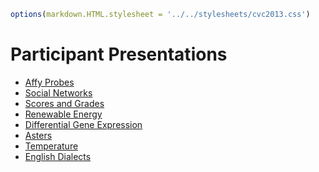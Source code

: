 ```r
options(markdown.HTML.stylesheet = '../../stylesheets/cvc2013.css')
```
<script src="https://ajax.googleapis.com/ajax/libs/jquery/1.7.1/jquery.min.js"></script>
<script src="../javascripts/main.js"></script>

Participant Presentations
=========================

* [Affy Probes](AffyProbes_HTML.html)
* [Social Networks](SocialNetworkAnalysis.html)
* [Scores and Grades](Miller.html)
* [Renewable Energy](Renewables.html)
* [Differential Gene Expression](Overvoorde.html)
* [Asters](AstersPres.html)
* [Temperature](temperature.html)
* [English Dialects](EnglishDialectsPresentation.html)
